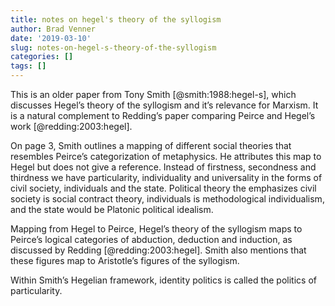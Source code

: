 ```yaml
---
title: notes on hegel's theory of the syllogism
author: Brad Venner
date: '2019-03-10'
slug: notes-on-hegel-s-theory-of-the-syllogism
categories: []
tags: []
---
```


This is an older paper from Tony Smith [@smith:1988:hegel-s], which discusses Hegel's theory of the syllogism and it's relevance for Marxism.  It is a natural complement to Redding's paper comparing Peirce and Hegel's work [@redding:2003:hegel].

On page 3, Smith outlines a mapping of different social theories that resembles Peirce's categorization of metaphysics.  He attributes this map to Hegel but does not give a reference.  Instead of firstness, secondness and thirdness we have particularity, individuality and universality in the forms of civil society, individuals and the state.  Political theory the emphasizes civil society is social contract theory, individuals is methodological individualism, and the state would be Platonic political idealism.

Mapping from Hegel to Peirce, Hegel's theory of the syllogism maps to Peirce's logical categories of abduction, deduction and induction, as discussed by Redding [@redding:2003:hegel].  Smith also mentions that these figures map to Aristotle's figures of the syllogism.

Within Smith's Hegelian framework, identity politics is called the politics of particularity.